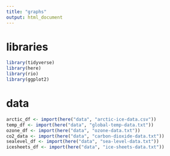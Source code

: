 ```yaml
---
title: "graphs"
output: html_document
---
```

# libraries
```r
library(tidyverse)
library(here)
library(rio)
library(ggplot2)
```

# data
```r
arctic_df <- import(here("data", "arctic-ice-data.csv"))
temp_df <- import(here("data", "global-temp-data.txt"))
ozone_df <- import(here("data", "ozone-data.txt"))
co2_data <- import(here("data", "carbon-dioxide-data.txt"))
sealevel_df <- import(here("data", "sea-level-data.txt"))
icesheets_df <- import(here("data", "ice-sheets-data.txt"))
```


